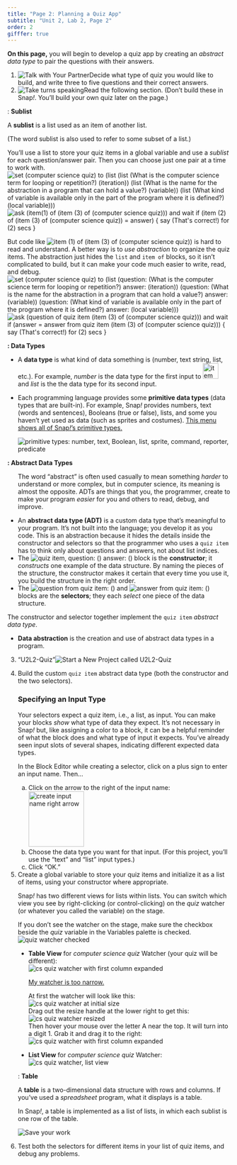 ```yaml
---
title: "Page 2: Planning a Quiz App"
subtitle: "Unit 2, Lab 2, Page 2"
order: 2
gifffer: true
---
```


::: learn
**On this page,** you will begin to develop a quiz app by creating an <em>abstract data type</em> to pair the questions with their answers.
:::

::: {#first .forYouToDo}
<ol>

<li><img src="/img/icons/talk-with-your-partner.png" title="Talk with Your Partner" alt="Talk with Your Partner" class="inline"/>Decide what type of quiz you would like to build, and write three to five questions and their correct answers.</li>

<li><img src="/img/icons/take-turns-speaking-mini.gif" title="Take turns speaking" alt="Take turns speaking" class="inline"/>Read the following section. (Don't build these in Snap<em>!</em>. You'll build your own quiz later on the page.)</li>

</ol>
:::



::: vocab
: **Sublist**

A **sublist** is a list used as an item of another list.

(The word sublist is also used to refer to some subset of a list.)
:::

You'll use a list to store your quiz items in a global variable and use a <em>sublist</em> for each question/answer pair. Then you can choose just one pair at a time to work with. <img src="/img/2-complexity/quiz-questions-list-of-lists.png" title="set (computer science quiz) to (list (list (What is the computer science term for looping or repetition?) (iteration)) (list (What is the name for the abstraction in a program that can hold a value?) (variable)) (list (What kind of variable is available only in the part of the program where it is defined?) (local variable)))" alt="set (computer science quiz) to (list (list (What is the computer science term for looping or repetition?) (iteration)) (list (What is the name for the abstraction in a program that can hold a value?) (variable)) (list (What kind of variable is available only in the part of the program where it is defined?) (local variable)))" class="ms-4"/> <img src="/img/2-complexity/item-of-item-of-script.png" title="ask (item(1) of (item (3) of (computer science quiz))) and wait
if (item (2) of (item (3) of (computer science quiz)) = answer) {
say (That&apos;s correct!) for (2) secs
}" alt="ask (item(1) of (item (3) of (computer science quiz))) and wait
if (item (2) of (item (3) of (computer science quiz)) = answer) {
say (That&apos;s correct!) for (2) secs
}" class="ms-4"/>





But code like <img src="/img/2-complexity/item-1-of-item-3-of.png" title="item (1) of (item (3) of (computer science quiz))" alt="item (1) of (item (3) of (computer science quiz))" class="inline"/> is hard to read and understand. A better way is to <em>use abstraction</em> to organize the quiz items. The abstraction just hides the `list` and `item of` blocks, so it isn't complicated to build, but it can make your code much easier to write, read, and debug.<br /> <img src="/img/2-complexity/quiz-questions-list-of-adts.png" title="set (computer science quiz) to (list (question: (What is the computer science term for looping or repetition?) answer: (iteration)) (question: (What is the name for the abstraction in a program that can hold a value?) answer: (variable)) (question: (What kind of variable is available only in the part of the program where it is defined?) answer: (local variable)))" alt="set (computer science quiz) to (list (question: (What is the computer science term for looping or repetition?) answer: (iteration)) (question: (What is the name for the abstraction in a program that can hold a value?) answer: (variable)) (question: (What kind of variable is available only in the part of the program where it is defined?) answer: (local variable)))" class="ms-4"/> <img src="/img/2-complexity/abstracted-quiz-script.png" title="ask (question of quiz item (item (3) of (computer science quiz))) and wait
if (answer = answer from quiz item (item (3) of (computer science quiz))) {
say (That&apos;s correct!) for (2) secs
}" alt="ask (question of quiz item (item (3) of (computer science quiz))) and wait
if (answer = answer from quiz item (item (3) of (computer science quiz))) {
say (That&apos;s correct!) for (2) secs
}" class="ms-4"/>

::: vocabFullWidth
**: Data Types**

<ul>

<li>A **data type** is what kind of data something is (number, text string, list, etc.). For example, <em>number</em> is the data type for the first input to <img src="/img/blocks/item.png" title="item (1) of ()" alt="item (1) of ()" height="35"/> and <em>list</em> is the the data type for its second input.</li>



<li>

Each programming language provides some **primitive data types** (data types that are built-in). For example, Snap<em>!</em> provides numbers, text (words and sentences), Booleans (true or false), lists, and some you haven't yet used as data (such as sprites and costumes). <a href="#hint-primitive" data-bs-toggle="collapse" title="This menu shows all of Snap!'s primitive types.">This menu shows all of Snap<em>!</em>'s primitive types.</a>

::: {#hint-primitive .collapse}
<img src="/img/2-complexity/isa-menu.png" title="primitive types: number, text, Boolean, list, sprite, command, reporter, predicate" alt="primitive types: number, text, Boolean, list, sprite, command, reporter, predicate" class="ms-4"/>
:::

</li>

</ul>
:::

::: vocabFullWidth
**: Abstract Data Types**

<ul>



::: sidenoteBig
The word "abstract" is often used casually to mean something <em>harder</em> to understand or more complex, but in computer science, its meaning is almost the opposite. ADTs are things that you, the programmer, create to make your program <em>easier</em> for you and others to read, debug, and improve.
:::

<li>An **abstract data type (ADT)** is a custom data type that's meaningful to your program. It's not built into the language; you develop it as you code. This is an abstraction because it hides the details inside the constructor and selectors so that the programmer who uses a `quiz item` has to think only about questions and answers, not about list indices.</li>

<li>The <img src="/img/2-complexity/quiz-item-constructor.png" title="quiz item, question: () answer: ()" alt="quiz item, question: () answer: ()" class="inline"/> block is the **constructor**; it <em>constructs</em> one example of the data structure. By naming the pieces of the structure, the constructor makes it certain that every time you use it, you build the structure in the right order.<br /> <!--<img class="ms-4" src="/img/2-complexity/quiz-questions-constructor-definition.png" alt="quiz item, question: (question) answer: (answer) {report (list (question) (answer))}" title="quiz item, question: (question) answer: (answer) {report (list (question) (answer))}">--></li>

<li>The <img src="/img/2-complexity/question-selector.png" title="question from quiz item: ()" alt="question from quiz item: ()" class="inline"/> and <img src="/img/2-complexity/answer-selector.png" title="answer from quiz item: ()" alt="answer from quiz item: ()" class="inline"/> blocks are the **selectors**; they each <em>select</em> one piece of the data structure.<br /> <!--<img class="ms-4" src="/img/2-complexity/question-definition.png" alt="question from quiz item: (quiz item) {report (item (1) of (quiz item)}" title="question from quiz item: (quiz item) {report (item (1) of (quiz item)}" />
<img class="ms-4" src="/img/2-complexity/answer-definition.png" alt="answer from quiz item: (quiz item) {report (item (2) of (quiz item)}" title="answer from quiz item: (quiz item) {report (item (2) of (quiz item)}" />--></li>

</ul>

The constructor and selector together implement the `quiz item` <em>abstract data type</em>.

<ul>



<li>**Data abstraction** is the creation and use of abstract data types in a program.</li>

</ul>
:::

::: forYouToDo
<ol start="3">

<li>

::: newProject
["U2L2-Quiz"]{.text}<img src="/img/icons/new-project-called.png" title="Start a New Project called U2L2-Quiz" alt="Start a New Project called U2L2-Quiz"/><a  name="input-type"> </a>
:::

</li>



<li>Build the custom `quiz item` abstract data type (both the constructor and the two selectors).</li>

::: narrower
### **Specifying an Input Type**

Your selectors expect a quiz item, i.e., a list, as input. You can make your blocks <em>show</em> what type of data they expect. It's not necessary in Snap<em>!</em> but, like assigning a color to a block, it can be a helpful reminder of what the block does and what type of input it expects. You've already seen input slots of several shapes, indicating different expected data types.



In the Block Editor while creating a selector, click on a plus sign to enter an input name. Then...

<ol style="list-style-type:lower-alpha">

<li>Click on the arrow to the right of the input name:<br /> <img src="/img/2-complexity/create-input-name-right_arrow.png" title="create input name right arrow" alt="create input name right arrow" class="ms-4" height="125"/></li>

<li>Choose the data type you want for that input. (For this project, you'll use the "text" and "list" input types.)</li>

<li>Click "OK."</li>

</ol>


:::

<li>Create a global variable to store your quiz items and initialize it as a list of items, using your constructor where appropriate.</li>

::: narrower
Snap<em>!</em> has two different views for lists within lists. You can switch which view you see by right-clicking (or control-clicking) on the <var>quiz</var> watcher (or whatever you called the variable) on the stage.

::: endnote
If you don't see the watcher on the stage, make sure the checkbox beside the <var>quiz</var> variable in the Variables palette is checked. <img src="/img/2-complexity/quiz-watcher.png" title="quiz watcher checked" alt="quiz watcher checked" class="inlinde"/>
:::

<ul style="list-style-type: disc;">

<li>

**Table View** for <var>computer science quiz</var> Watcher (your quiz will be different):<br /> <img src="/img/2-complexity/csquiz-big.png" title="cs quiz watcher with first column expanded" alt="cs quiz watcher with first column expanded" class="ms-4"/>

::: endnote
<a href="#table-hint" data-bs-toggle="collapse" title="">My watcher is too narrow.</a>

::: {#table-hint .collapse}
At first the watcher will look like this:<br /> <img src="/img/2-complexity/csquiz-small.png" title="cs quiz watcher at initial size" alt="cs quiz watcher at initial size" class="ms-4"/><br /> Drag out the resize handle at the lower right to get this:<br /> <img src="/img/2-complexity/csquiz-med.png" title="cs quiz watcher resized" alt="cs quiz watcher resized" class="ms-4"/><br /> Then hover your mouse over the letter A near the top. It will turn into a digit 1. Grab it and drag it to the right:<br /> <img src="/img/2-complexity/csquiz-big.png" title="cs quiz watcher with first column expanded" alt="cs quiz watcher with first column expanded" class="ms-4"/>
:::
:::

</li>

<li>**List View** for <var>computer science quiz</var> Watcher:<br /> <img src="/img/2-complexity/csquiz-list.png" title="cs quiz watcher, list view" alt="cs quiz watcher, list view" class="ms-4"/></li>

</ul>
:::

::: vocabFullWidth
: **Table**

A **table** is a two-dimensional data structure with rows and columns. If you've used a <em>spreadsheet</em> program, what it displays is a table.

In Snap<em>!</em>, a table is implemented as a list of lists, in which each sublist is one row of the table.
:::

<img src="/img/icons/save-now.png" title="Save your work" alt="Save your work" class="float-end"/>

<li>Test both the selectors for different items in your list of quiz items, and debug any problems.</li>

<!--

<li>

Question 1

::: {.assessment-data type="multiplechoice" identifier="capitals" hasinlinefeedback="true" maxchoices="8" responseidentifier="ri1" shuffle="true"}
::: prompt
Imagine you make a variable <var>capitals</var> and use `set` to give this list of lists a name: <br /> <img src="/img/3-lists/check1capitals.png" title="set (capitals) to {{Augusta, Maine}, {Boise, Idaho}, {Columbia, South Carolina}, {Des Moines, Iowa}}" alt="set (capitals) to {{Augusta, Maine}, {Boise, Idaho}, {Columbia, South Carolina}, {Des Moines, Iowa}}" class="ms-4"/><br /> Which of the following statements are **true**?<br /> <br /> Choose **all** that apply.
:::

::: {.choice identifier="c1"}
::: text
<img src="/img/3-lists/check1capitalsc1.png" title="item (1) of (capitals)" alt="item (1) of (capitals)" border="0"/> reports a **list** with two items: "Augusta" and "Maine".
:::

::: feedback
Correct.
:::
:::

::: {.choice identifier="c2"}
::: text
<img src="/img/3-lists/check1capitalsc2.png" title="item (1) of (item (1) of (capitals))" alt="item (1) of (item (1) of (capitals))" border="0"/> reports the word "Augusta".
:::

::: feedback
Correct.
:::
:::

::: {.choice identifier="c3"}
::: text
<img src="/img/3-lists/check1capitalsc3.png" title="item (last) of (item (2) of (capitals))" alt="item (last) of (item (2) of (capitals))" border="0"/> reports the word "Iowa".
:::

::: feedback
No. What is item 2 of "capitals"?
:::
:::

::: {.choice identifier="c4"}
::: text
<img src="/img/3-lists/check1capitalsc4.png" title="(length) of (capitals)" alt="(length) of (capitals)" border="0"/> reports the number 8.
:::

::: feedback
No. Each of the small lists is a single item in the list "capitals" .
:::
:::

::: {.choice identifier="c5"}
::: text
<img src="/img/3-lists/check1capitalsc5.png" title="all but first of (item (last) of (capitals))" alt="all but first of (item (last) of (capitals))" border="0"/> reports a **list** with one item: "Iowa".
:::

::: feedback
Correct.
:::
:::

::: {.choice identifier="c6"}
::: text
<img src="/img/3-lists/check1capitalsc6.png" title="item (3) of (capitals))" alt="item (3) of (capitals)" border="0"/> reports the string "Boise".
:::

::: feedback
The items of <var>capitals</var> are lists.
:::
:::

::: {.choice identifier="c7"}
::: text
<img src="/img/3-lists/check1capitalsc7.png" title="item (last) of (all but first of (capitals))" alt="item (last) of (all but first of (capitals))" border="0"/> reports the string "Iowa".
:::

::: feedback
The items of `all but first of (capitals)` are lists.
:::
:::

::: {.choice identifier="c8"}
::: text
<img src="/img/3-lists/check1capitalsc8.png" title="(length) of (item (1) of (capitals))" alt="(length) of (item (1) of (capitals))" border="0"/> reports the number 2.
:::

::: feedback
Correct.
:::
:::

::: {.responseDeclaration identifier="ri1"}
::: {.correctResponse identifier="c1"}
:::

::: {.correctResponse identifier="c2"}
:::

::: {.correctResponse identifier="c5"}
:::

::: {.correctResponse identifier="c8"}
:::
:::
:::

</li>

-->

</ol>
:::
